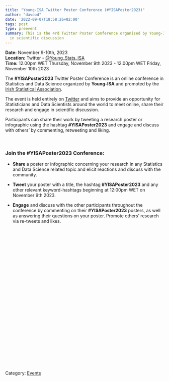 ```yaml
---
title: "Young-ISA Twitter Poster Conference (#YISAPoster2023)"
author: "davood"
date: '2022-09-07T18:58:26+02:00'
tags: post
type: preevent
summary: This is the 4rd Twitter Poster Conference organised by Young-ISA aims to provide an opportunity for Statisticians and Data Scientists around the world to meet online, share their research and engage
  in scientific discussion
---
```


**Date:** November 9-10th, 2023 <br>
**Location:** Twitter - [\@Young_Stats_ISA](https://twitter.com/Young_Stats_ISA)<br>
**Time:** 12.00pm WET Thursday, November 9th 2023 - 12.00pm WET Friday, November 10th 2023 <br>


The **#YISAPoster2023** Twitter Poster Conference is an online conference in Statistics and Data Science organized by **Young-ISA** and promoted by the [Irish Statistical Association](https://istat.ie/).


The event is held entirely on [Twitter](https://twitter.com/Young_Stats_ISA) and aims to provide an opportunity for Statisticians and Data Scientists around the world to meet online, share their research and engage in scientific discussion.

Participants can share their work by tweeting a research poster or infographic using the hashtag **#YISAPoster2023** and engage and discuss with others’ by commenting, retweeting and liking.

<br>

### Join the #YISAPoster2023 Conference:
- **Share** a poster or infographic concerning your research in any Statistics and Data Science related topic and elicit reactions and discuss with the community.

- **Tweet** your poster with a title, the hashtag **#YISAPoster2023** and any other relevant
keyword-hashtags beginning at 12:00pm WET on November 9th 2023.

- **Engage** and discuss with the other participants throughout the conference by commenting on their **#YISAPoster2023** posters, as well as answering their questions on your poster. Promote others’ research via re-tweets and likes.


<br>

<!-- ### Poster Gallery -->

<!-- ```{r, echo=FALSE, warning=FALSE} -->
<!-- library(slickR) -->

<!-- paths <- c( -->
<!--   "/events/posts/image/YISA_Poster_2022_img1.png", -->
<!--   "/events/posts/image/YISA_Poster_2022_img9.png", -->
<!--   "/events/posts/image/YISA_Poster_2022_img12.png", -->
<!--   "/events/posts/image/YISA_Poster_2022_img6.png", -->
<!--   "/events/posts/image/YISA_Poster_2022_img10.png", -->
<!--   "/events/posts/image/YISA_Poster_2022_img2.png", -->
<!--   "/events/posts/image/YISA_Poster_2022_img3.png", -->
<!--   "/events/posts/image/YISA_Poster_2022_img4.png", -->
<!--   "/events/posts/image/YISA_Poster_2022_img5.png", -->
<!--   "/events/posts/image/YISA_Poster_2022_img7.png", -->
<!--   "/events/posts/image/YISA_Poster_2022_img8.png", -->
<!--   "/events/posts/image/YISA_Poster_2022_img11.png", -->
<!--   "/events/posts/image/YISA_Poster_2022_img13.png", -->
<!--   "/events/posts/image/YISA_Poster_2022_img14.png", -->
<!--   "/events/posts/image/YISA_Poster_2022_img15.png", -->
<!--   "/events/posts/image/YISA_Poster_2022_img16.png", -->
<!--   "/events/posts/image/YISA_Poster_2022_img17.png" -->
<!-- ) -->

<!-- slickR(obj=paths,height='80%')+  -->
<!--   settings(dots = TRUE) -->

<!-- ``` -->

<br>
<br>
<br>
<br>
<br>
<br>

<br>
<br>
<br>
<br>
<br>
<br>
<br>
<br>
<br>
<br>
<br>
<br>
<br>
<br>
<br>
<br>
<br>



Category: [<u>Events</u>](/events/)